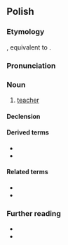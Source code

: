 ==Polish==
{{wp|lang=pl}}

===Etymology===
{{inh+|pl|sla-pro|*naučiteľь}}, equivalent to {{af|pl|nauczyć|-ciel}}.

===Pronunciation===
{{pl-p|na.uˈt͡ʂɨ.t͡ɕɛl|a=Pl-nauczyciel.ogg|h=na.u.czy.ciel}}

===Noun===
{{pl-noun|m-pr|f=nauczycielka}}

# [[teacher]]

====Declension====
{{pl-decl-noun-m-pr}}

====Derived terms====
* {{l|pl|nauczycielski}}
* {{l|pl|nauczycielstwo}}

====Related terms====
* {{l|pl|nauka}}
* {{l|pl|uczyć}}

===Further reading===
* {{R:pl:WSJP}}
* {{R:pl:PWN}}

{{C|pl|Education|Male occupations}}